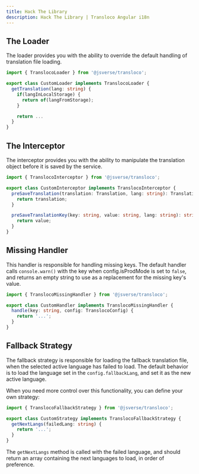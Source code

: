 ```yaml
---
title: Hack The Library
description: Hack The Library | Transloco Angular i18n
---
```


## The Loader

The loader provides you with the ability to override the default handling of translation file loading.

```ts
import { TranslocoLoader } from '@jsverse/transloco';

export class CustomLoader implements TranslocoLoader {
  getTranslation(lang: string) {
    if(langInLocalStorage) {
      return of(langFromStorage);
    }

    return ...
  }
}
```

## The Interceptor
The interceptor provides you with the ability to manipulate the translation object before it is saved by the service.

```ts
import { TranslocoInterceptor } from '@jsverse/transloco';

export class CustomInterceptor implements TranslocoInterceptor {
  preSaveTranslation(translation: Translation, lang: string): Translation {
    return translation;
  }

  preSaveTranslationKey(key: string, value: string, lang: string): string {
    return value;
  }
}
```

## Missing Handler

This handler is responsible for handling missing keys. The default handler calls `console.warn()` with the key when config.isProdMode is set to `false`, and returns an empty string to use as a replacement for the missing key's value.
```ts
import { TranslocoMissingHandler } from '@jsverse/transloco';

export class CustomHandler implements TranslocoMissingHandler {
  handle(key: string, config: TranslocoConfig) {
    return '...';
  }
}
```

## Fallback Strategy

The fallback strategy is responsible for loading the fallback translation file, when the selected active language has failed to load. The default behavior is to load the language set in the `config.fallbackLang`, and set it as the new active language.

When you need more control over this functionality, you can define your own strategy:

```ts
import { TranslocoFallbackStrategy } from '@jsverse/transloco';

export class CustomStrategy implements TranslocoFallbackStrategy {
  getNextLangs(failedLang: string) {
    return '...';
  }
}
```

The `getNextLangs` method is called with the failed language, and should return an array containing the next languages to load, in order of preference.

